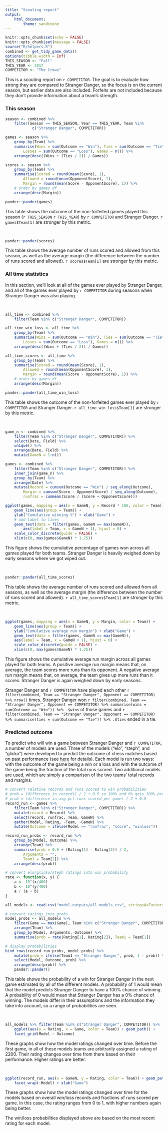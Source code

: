 ```yaml
---
title: "Scouting report"
output: 
    html_document:
        theme: sandstone
---
```


```r
knitr::opts_chunk$set(echo = FALSE)
knitr::opts_chunk$set(message = FALSE)
source("R/helpers.R")
combined <- get_tidy_game_data()
options(tibble.width = Inf)
THIS_SEASON <- "Fall"
THIS_YEAR <- 2017
COMPETITOR <- "The Crows"
```

This is a scouting report on `r COMPETITOR`. The goal is to evaluate how strong they are compared to Stranger Danger, so the focus is on the current season, but earlier data are also included. Forfeits are not included because they don't provide information about a team's strength.

### This season
```r
season <- combined %>% 
    filter(Season == THIS_SEASON, Year == THIS_YEAR, Team %in%
            c("Stranger Danger", COMPETITOR))

games <- season %>% 
    group_by(Team) %>% 
    summarise(Wins = sum(Outcome == "Win"), Ties = sum(Outcome == "Tie"), 
        Losses = sum(Outcome == "Loss"), Games = n()) %>% 
    arrange(desc((Wins + (Ties / 2)) / Games))

scores <- season %>% 
    group_by(Team) %>% 
    summarise(Scored = round(mean(Score), 1), 
        Allowed = round(mean(OpponentScore), 1),
        Margin = round(mean(Score - OpponentScore), 1)) %>% 
    # order by games df
    arrange(desc(Margin))

pander::pander(games)
```

This table shows the outcome of the non-forfeited games played this season (`r THIS_SEASON` `r THIS_YEAR`) by `r COMPETITOR` and Stranger Danger. `r games$Team[1]` are stronger by this metric. 

<br>

```r
pander::pander(scores)
```

This table shows the average number of runs scored and allowed from this season, as well as the average margin (the difference between the number of runs scored and allowed). `r scores$Team[1]` are stronger by this metric. 

### All time statistics
In this section, we'll look at all of the games ever played by Stranger Danger, and all of the games ever played by `r COMPETITOR` during seasons when Stranger Danger was also playing. 

<br>

```r
all_time <- combined %>% 
    filter(Team %in% c("Stranger Danger", COMPETITOR))

all_time_win_loss <- all_time %>% 
    group_by(Team) %>% 
    summarise(Wins = sum(Outcome == "Win"), Ties = sum(Outcome == "Tie"), 
        Losses = sum(Outcome == "Loss"), Games = n()) %>% 
    arrange(desc((Wins + (Ties / 2)) / Games))

all_time_scores <- all_time %>% 
    group_by(Team) %>% 
    summarise(Scored = round(mean(Score), 1), 
        Allowed = round(mean(OpponentScore), 1),
        Margin = round(mean(Score - OpponentScore), 1)) %>% 
    # order by games df
    arrange(desc(Margin))

pander::pander(all_time_win_loss)
```

This table shows the outcome of the non-forfeited games ever played by `r COMPETITOR` and Stranger Danger. `r all_time_win_loss$Team[1]` are stronger by this metric. 

<br>

```r
game_n <- combined %>%
    filter(Team %in% c("Stranger Danger", COMPETITOR)) %>% 
    select(Date, Field) %>%
    unique() %>% 
    arrange(Date, Field) %>% 
    mutate(GameN = 1:n())

games <- combined %>% 
    filter(Team %in% c("Stranger Danger", COMPETITOR)) %>% 
    inner_join(game_n) %>% 
    group_by(Team) %>% 
    arrange(Date) %>% 
    mutate(Record = cumsum(Outcome == "Win") / seq_along(Outcome), 
        Margin = cumsum(Score - OpponentScore) / seq_along(Outcome), 
        runfrac = cummean(Score / (Score + OpponentScore)))

ggplot(games, mapping = aes(x = GameN, y = Record * 100, color = Team)) + 
    geom_line(aes(group = Team)) + 
    ylab("Cumulative winning %") + xlab("Game") + 
    # add label to lines
    geom_text(data = filter(games, GameN == max(GameN)), 
        aes(label = Team, x = GameN + 1), hjust = 0) + 
    scale_color_discrete(guide = FALSE) + 
    xlim(c(0, max(games$GameN) * 1.25))
```

This figure shows the cumulative percentage of games won across all games played for both teams. Stranger Danger is heavily weighed down by early seasons where we got wiped out. 

<br>

```r
pander::pander(all_time_scores)
```

This table shows the average number of runs scored and allowed from all seasons, as well as the average margin (the difference between the number of runs scored and allowed). `r all_time_scores$Team[1]` are stronger by this metric. 

<br>

```r
ggplot(games, mapping = aes(x = GameN, y = Margin, color = Team)) + 
    geom_line(aes(group = Team)) + 
    ylab("Cumulative average run margin") + xlab("Game") + 
    geom_text(data = filter(games, GameN == max(GameN)), 
    aes(label = Team, x = GameN + 1), hjust = 0) + 
    scale_color_discrete(guide = FALSE) + 
    xlim(c(0, max(games$GameN) * 1.25))
```

This figure shows the cumulative average run margin across all games played for both teams. A positive average run margin means that, on average, the team scores more runs than its opponent. A negative average run margin means that, on average, the team gives up more runs than it scores. Stranger Danger is again weighed down by early seasons. 

Stranger Danger and `r COMPETITOR` have played each other `r filter(combined, Team == "Stranger Danger", Opponent == COMPETITOR) %>% nrow()` times. Stranger Danger won `r filter(combined, Team == "Stranger Danger", Opponent == COMPETITOR) %>% summarise(wins = sum(Outcome == "Win")) %>% .$wins` of those games and `r filter(combined, Team == "Stranger Danger", Opponent == COMPETITOR) %>% summarise(ties = sum(Outcome == "Tie")) %>% .$ties` ended in a tie. 

### Predicted outcome
To predict who will win a game between Stranger Danger and `r COMPETITOR`, a number of models are used. Three of the models ("elo", "steph", and "glicko") were developed to predict the outcome of chess matches based on past performance (see [here](http://www.glicko.net/research/acjpaper.pdf) for details). Each model is run two ways: with the outcome of the game being a win or a loss and with the outcome of the game being the fraction of the total runs scored. Two additional models are used, which are simply a comparison of the two teams' total records and margins.  

```r
# convert relative records and runs scored to win probabilities
# prob = (difference in records) / 2 + 0.5 so 100% and 0% gets 100% prob
# prob = (difference in avg pct runs scored per game) / 2 + 0.5
record_run <- games %>%
    filter(Team %in% c("Stranger Danger", COMPETITOR)) %>% 
    mutate(record = Record) %>% 
    select(record, runfrac, Team, GameN) %>% 
    gather(Model, Rating, -Team, -GameN) %>% 
    mutate(Outcome = ifelse(Model == "runfrac", "score", "winloss"))

record_run_probs <- record_run %>%  
    group_by(Model, Outcome) %>% 
    arrange(Team) %>% 
    summarise(prob = 0.5 + (Rating[1] - Rating[2]) / 2, 
        Arguments = "", 
        Team1 = Team[1]) %>% 
    arrange(desc(prob))

# convert elo/glicko/steph ratings into win probability
rate <- function(x, y) {
    a <- 10^(x/400)
    b <- 10^(y/400)
    a / (a + b)
}

all_models <- read.csv("model-outputs/all-models.csv", stringsAsFactors = FALSE)

# convert ratings into probs
model_probs <- all_models %>% 
    filter(Game == max(Game), Team %in% c("Stranger Danger", COMPETITOR)) %>% 
    arrange(Team) %>% 
    group_by(Model, Arguments, Outcome) %>% 
    summarise(prob = rate(Rating[1], Rating[2]), Team1 = Team[1]) 

# display probabilities
bind_rows(record_run_probs, model_probs) %>%
    mutate(prob = ifelse(Team1 == "Stranger Danger", prob, 1 - prob)) %>% 
    select(Model, Outcome, prob) %>% 
    arrange(desc(prob)) %>% 
    pander::pander()
```

This table shows the probability of a win for Stranger Danger in the next game estimated by all of the different models. A probability of 1 would mean that the model predicts Stranger Danger to have a 100% chance of winning. A probability of 0 would mean that Stranger Danger has a 0% chance of winning. The models differ in their assumptions and the information they take into account, so a range of probabilities are seen. 

<br>

```r
all_models %>% filter(Team %in% c("Stranger Danger", COMPETITOR)) %>%
    ggplot(aes(y = Rating, x = Game, color = Team)) + geom_path() + 
    facet_grid(Model ~ Outcome)
```

These graphs show how the model ratings changed over time. Before the first game, in all of these models teams are arbitrarily assigned a rating of 2200. Their rating changes over time from there based on their performance. Higher ratings are better. 

<br>

```r
ggplot(record_run, aes(x = GameN, y = Rating, color = Team)) + geom_path() +
    facet_wrap(~Model) + xlab("Game")
```

These graphs show how the model ratings changed over time for the models based on overall win/loss records and fractions of runs scored per game. In this case, the rating ranges from 0 to 1, with higher numbers again being better. 

The win/loss probabilities displayed above are based on the most recent rating for each model. 

<br>